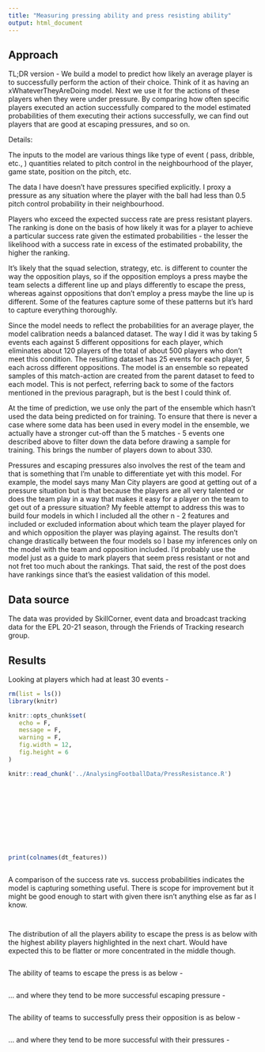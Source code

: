 ```yaml
---
title: "Measuring pressing ability and press resisting ability"
output: html_document
---
```


## Approach

TL;DR version - We build a model to predict how likely an average player is to successfully perform the action of their choice.  Think of it as having an xWhateverTheyAreDoing model. Next we use it for the actions of these players when they were under pressure. By comparing how often specific players executed an action successfully compared to the model estimated probabilities of them executing their actions successfully, we can find out players that are good at escaping pressures, and so on.

Details:

The inputs to the model are various things like type of event ( pass, dribble, etc., ) quantities related to pitch control in the neighbourhood of the player, game state, position on the pitch, etc.

The data I have doesn't have pressures specified explicitly. I proxy a pressure as any situation where the player with the ball had less than 0.5 pitch control probability in their neighbourhood.

Players who exceed the expected success rate are press resistant players. The ranking is done on the basis of how likely it was for a player to achieve a particular success rate given the estimated probabilities - the lesser the likelihood with a success rate in excess of the estimated probability, the higher the ranking.

It's likely that the squad selection, strategy, etc. is different to counter the way the opposition plays, so if the opposition employs a press maybe the team selects a different line up and plays differently to escape the press, whereas against oppositions that don't employ a press maybe the line up is different. Some of the features capture some of these patterns but it's hard to capture everything thoroughly. 

Since the model needs to reflect the probabilities for an average player, the model calibration needs a balanced dataset. The way I did it was by taking 5 events each against 5 different oppositions for each player, which eliminates about 120 players of the total of about 500 players who don't meet this condition. The resulting dataset has 25 events for each player, 5 each across different oppositions. The model is an ensemble so repeated samples of this match-action are created from the parent dataset to feed to each model. This is not perfect, referring back to some of the factors mentioned in the previous paragraph, but is the best I could think of.

At the time of prediction, we use only the part of the ensemble which hasn't used the data being predicted on for training. To ensure that there is never a case where some data has been used in every model in the ensemble, we actually have a stronger cut-off than the 5 matches - 5 events one described above to filter down the data before drawing a sample for training. This brings the number of players down to about 330.

Pressures and escaping pressures also involves the rest of the team and that is something that I'm unable to differentiate yet with this model. For example, the model says many Man City players are good at getting out of a pressure situation but is that because the players are all very talented or does the team play in a way that makes it easy for a player on the team to get out of a pressure situation? My feeble attempt to address this was to build four models in which I included all the other n - 2 features and included or excluded information about which team the player played for and which opposition the player was playing against. The results don't change drastically between the four models so I base my inferences only on the model with the team and opposition included. I'd probably use the model just as a guide to mark players that seem press resistant or not and not fret too much about the rankings. That said, the rest of the post does have rankings since that's the easiest validation of this model.

## Data source

The data was provided by SkillCorner, event data and broadcast tracking data for the EPL 20-21 season, through the Friends of Tracking research group.

## Results

Looking at players which had at least 30 events -

```r

rm(list = ls())
library(knitr)

knitr::opts_chunk$set(
   echo = F,
   message = F,
   warning = F,
   fig.width = 12,
   fig.height = 6
)

knitr::read_chunk('../AnalysingFootballData/PressResistance.R')

```

```r
```

```r
```

```r
```

```r
```

```r
```

```r
```

```r
```

```r
```

```r
```

```r
```

```r
print(colnames(dt_features))
```

```r
```

A comparison of the success rate vs. success probabilities indicates the model is capturing something useful. There is scope for improvement but it might be good enough to start with given there isn't anything else as far as I know.

```r
```

```r
```

The distribution of all the players ability to escape the press is as below with the highest ability players highlighted in the next chart. Would have expected this to be flatter or more concentrated in the middle though.

```r
```

The ability of teams to escape the press is as below -

```r
```

... and where they tend to be more successful escaping pressure -

```r
```

The ability of teams to successfully press their opposition is as below -

```r
```

... and where they tend to be more successful with their pressures -

```r
```

## 
